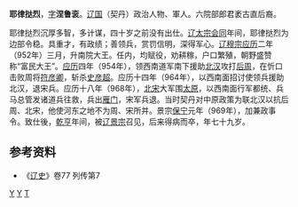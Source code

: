 '''耶律挞烈'''，[[表字|字]]'''涅鲁衮'''。[[辽国|辽国]]（契丹）政治人物、軍人。六院部郎君袤古直后裔。

耶律挞烈沉厚多智，多计谋，四十岁之前没有出仕。[[辽太宗|辽太宗]][[会同|会同]]年间，耶律挞烈为边部令稳。具重才，有政绩；善领兵，赏罚信明，深得军心。[[辽穆宗|辽穆宗]][[应历|应历]]二年（952年）三月，升南院大王。任内，均赋役，劝耕稼，户口繁殖，朝野盛赞称“富民大王”。[[应历|应历]]四年（954年），领西南道军南下援助[[北汉|北汉]]攻打[[后周|后周]]，在忻口击败周将[[符彦卿|符彦卿]]，斩杀[[史彦超|史彦超]]。应历十四年（964年），以西南面招讨使领兵援助北汉，退宋兵。应历十八年（968年），[[北宋|北宋]]大军围[[太原|太原]]，以西南面行军都统、兵马总管发诸道兵往救，兵出[[雁门|雁门]]，宋军兵退。当时契丹对中原政策为联北汉以抗后周、北宋，他使河东之地不为周、宋所并。景宗[[保宁|保宁]]元年（969年），加兼政事令。致仕後，[[乾亨_(辽朝)|乾亨]]年间，被[[辽景宗|辽景宗]]召见，后来得病而卒，年七十九岁。
== 参考资料 ==
*《[[辽史|辽史]]》卷77 列传第7

[[Category:辽朝官员|Y]]
[[Category:辽朝军事人物|Y]]
[[Category:耶律氏|T]]